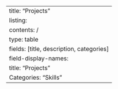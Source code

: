 ---
title: "Projects"
listing: 
  contents: /
  type: table
  fields: [title, description, categories]
  field-display-names: 
    title: "Projects"
    Categories: "Skills"
---